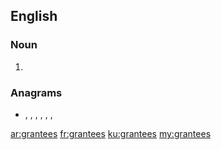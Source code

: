 ==English==

===Noun===
{{head|en|noun plural form}}

# {{plural of|grantee|lang=en}}

===Anagrams===
* {{l|en|estrange}}, {{l|en|greatens}}, {{l|en|reagents}}, {{l|en|rentages}}, {{l|en|segreant}}, {{l|en|sergeant}}, {{l|en|sternage}}

[[ar:grantees]]
[[fr:grantees]]
[[ku:grantees]]
[[my:grantees]]
